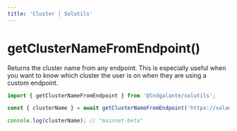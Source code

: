 ```yaml
---
title: 'Cluster | Solutils'
---
```


# getClusterNameFromEndpoint()

Returns the cluster name from any endpoint. This is especially useful when you want to know which cluster the user is on when they are using a custom endpoint.

```typescript
import { getClusterNameFromEndpoint } from '@lndgalante/solutils';

const { clusterName } = await getClusterNameFromEndpoint('https://solana-api.projectserum.com');

console.log(clusterName); // "mainnet-beta"
```
